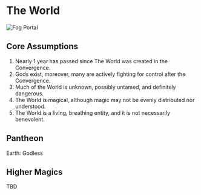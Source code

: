 
# The World

<Bleed full>![Fog Portal](/scenes/fog-portal.png)</Bleed>

## Core Assumptions

1. Nearly 1 year has passed since The World was created in the Convergence.
2. Gods exist, moreover, many are actively fighting for control after the Convergence.
3. Much of the World is unknown, possibly untamed, and definitely dangerous.
4. The World is magical, although magic may not be evenly distributed nor understood.
5. The World is a living, breathing entity, and it is not necessarily benevolent.

## Pantheon

Earth: Godless

## Higher Magics

TBD
